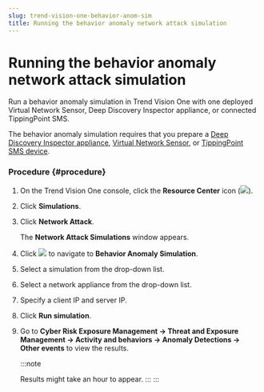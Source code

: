 ```yaml
---
slug: trend-vision-one-behavior-anom-sim
title: Running the behavior anomaly network attack simulation
---
```

# Running the behavior anomaly network attack simulation

Run a behavior anomaly simulation in Trend Vision One with one deployed Virtual Network Sensor, Deep Discovery Inspector appliance, or connected TippingPoint SMS.

The behavior anomaly simulation requires that you prepare a [Deep Discovery Inspector appliance](ddi-connection-deployment.mdx), [Virtual Network Sensor](network-sensor-vmware-esxi.mdx), or [TippingPoint SMS device](tippingpoint-sms-connection-guides.mdx).

### Procedure {#procedure}

1.  On the Trend Vision One console, click the **Resource Center** icon (![](/images/resourceCenter=73b1d431-813b-467c-8098-62f12bb6e2af.webp)).

2.  Click **Simulations**.

3.  Click **Network Attack**.

    The **Network Attack Simulations** window appears.

4.  Click ![](/images/simulationsRightArrow=20220525102311.webp) to navigate to **Behavior Anomaly Simulation**.

5.  Select a simulation from the drop-down list.

6.  Select a network appliance from the drop-down list.

7.  Specify a client IP and server IP.

8.  Click **Run simulation**.

9.  Go to **Cyber Risk Exposure Management → Threat and Exposure Management → Activity and behaviors → Anomaly Detections → Other events** to view the results.

    :::note

    Results might take an hour to appear.
    :::
:::
